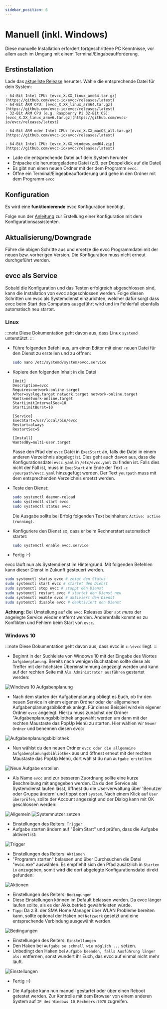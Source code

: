 ```yaml
---
sidebar_position: 6
---
```



# Manuell (inkl. Windows)

Diese manuelle Installation erfordert fortgeschrittene PC Kenntnisse, vor allem auch im Umgang mit einem Terminal/Eingabeaufforderung.

## Erstinstallation

Lade das [aktuellste Release](https://github.com/evcc-io/evcc/releases/latest) herunter.
Wähle die entsprechende Datei für dein System:

<Tabs groupId="manual">
  <TabItem value="linux" label="Linux" default>

    - 64-Bit Intel CPU: [evcc_X.XX_linux_amd64.tar.gz](https://github.com/evcc-io/evcc/releases/latest)
    - 64-Bit ARM CPU: [evcc_X.XX_linux_arm64.tar.gz](https://github.com/evcc-io/evcc/releases/latest)
    - 32-Bit ARM CPU (e.g. Raspberry Pi 32-Bit OS): [evcc_X.XX_linux_armv6.tar.gz](https://github.com/evcc-io/evcc/releases/latest)

  </TabItem>
  <TabItem value="macos" label="macOS" default>

    - 64-Bit ARM oder Intel CPU: [evcc_X.XX_macOS_all.tar.gz](https://github.com/evcc-io/evcc/releases/latest)

  </TabItem>
  <TabItem value="windows" label="Windows" default>

    - 64-Bit Intel CPU: [evcc_X.XX_windows_amd64.zip](https://github.com/evcc-io/evcc/releases/latest)

  </TabItem>
</Tabs>

- Lade die entsprechende Datei auf dein System herunter
- Entpacke die heruntergeladene Datei (z.B. per Doppelklick auf die Datei)
- Es gibt nun einen neuen Ordner mit der dem Programm `evcc`.
- Öffne ein Terminal/Eingeabeaufforderung und gehe in den Ordner mit dem Programm `evcc`

## Konfiguration

Es wird eine **funktionierende** evcc Konfiguration benötigt.

Folge nun der [Anleitung](./configuration#konfiguration-mit-assistenten) zur Erstellung einer Konfiguration mit dem Konfigurationsassistenten.


## Aktualisierung/Downgrade

Führe die obigen Schritte aus und ersetze die evcc Programmdatei mit der neuen bzw. vorherigen Version. Die Konfiguration muss nicht erneut durchgeführt werden.

## evcc als Service

Sobald die Konfiguration und das Testen erfolgreich abgeschlossen sind, kann die Installation von evcc abgeschlossen werden. Folge diesen Schritten um evcc als Systemdienst einzurichten, welcher dafür sorgt dass evcc beim Start des Computers ausgeführt wird und im Fehlerfall ebenfalls automatisch neu startet.

### Linux

:::note
Diese Dokumentation geht davon aus, dass Linux `systemd` unterstützt.
:::

- Führe folgenden Befehl aus, um einen Editor mit einer neuen Datei für den Dienst zu erstellen und zu öffnen:

  ```sh
  sudo nano /etc/systemd/system/evcc.service
  ```

- Kopiere den folgenden Inhalt in die Datei

  ```
  [Unit]
  Description=evcc
  Requires=network-online.target
  After=syslog.target network.target network-online.target
  Wants=network-online.target
  StartLimitIntervalSec=10
  StartLimitBurst=10

  [Service]
  ExecStart=/usr/local/bin/evcc
  Restart=always
  RestartSec=5

  [Install]
  WantedBy=multi-user.target
  ```

  Passe den Pfad der `evcc` Datei in `ExecStart` an, falls die Datei in einem anderen Verzeichnis abgelegt ist.
  Dies geht auch davon aus, dass die Konfigurationsdatei `evcc.yaml` in `/etc/evcc.yaml` zu finden ist. Falls dies nicht der Fall ist, muss in `ExecStart` am Ende der Text `-c /yourpath/evcc.yaml` hinzugefügt werden. Der Text `yourpath` muss mit dem entsprechenden Verzeichnis ersetzt werden.

- Teste den Dienst:

  ```sh
  sudo systemctl daemon-reload
  sudo systemctl start evcc
  sudo systemctl status evcc
  ```

  Die Ausgabe sollte bei Erfolg folgenden Text beinhalten: `Active: active (running)`.

- Konfiguriere den Dienst so, dass er beim Rechnerstart automatisch startet:

  ```sh
  sudo systemctl enable evcc.service
  ```

- Fertig :-)

evcc läuft nun als Systemdienst im Hintergrund. Mit folgenden Befehlen kann dieser Dienst in Zukunft gesteuert werden.

```sh
sudo systemctl status evcc # zeigt den Status
sudo systemctl start evcc # startet den Dienst
sudo systemctl stop evcc # stoppt den Dienst
sudo systemctl restart evcc # startet den Dienst neu
sudo systemctl enable evcc # aktiviert den Dienst
sudo systemctl disable evcc # deaktiviert den Dienst
```

**Achtung:** Bei Umstellung auf die `evcc` Releases über `apt` _muss_ der angelegte Service wieder entfernt werden. Anderenfalls kommt es zu Konflikten und Fehlern beim Start von `evcc`.

### Windows 10

:::note
Diese Dokumentation geht davon aus, dass evcc in `c:\evcc` liegt.
:::

- Beginnt in der Suchleiste von Windows 10 mit der Eingabe des Wortes `Aufgabenplanung`. Bereits nach wenigen Buchstaben sollte diese als Treffer mit der höchsten Übereinstimmung angezeigt werden und kann auf der rechten Seite mit `Als Administrator ausführen` gestartet werden:

![Windows 10 Aufgabenplanung](win10-srv/win10-srv-1.png)

- Nach dem starten der Aufgabenplanung obliegt es Euch, ob Ihr den neuen Service in einem eigenen Ordner oder der allgemeinen Aufgabenplanungsbibliothek anlegt. Für dieses Beispiel wird ein eigener Ordner `evcc` angelegt. Hierzu muss zunächst der Ordner "Aufgabenplanungsbibliothek angewählt werden um dann mit der rechten Maustaste das PopUp Menü zu starten. Hier wählen wir `Neuer Ordner` und benennen diesen evcc:

![Aufgabenplanungsbibliothek](win10-srv/win10-srv-2.png)

- Nun wählst du den neuen Ordner `evcc oder die allgemeine Aufgabenplanungsbibliothek` aus und öffnest erneut mit der rechten Maustaste das PopUp Menü, dort wählst du nun `Aufgabe erstellen`:

![Neue Aufgabe erstellen](win10-srv/win10-srv-3.png)

- Als Name `evcc` und zur besseren Zuordnung sollte eine kurze Beschreibung mit angegeben werden. Da du den Service als Systemdienst laufen lässt, öffnest du die Userverwaltung über 'Benutzer oder Gruppe ändern' und tippst dort `system`. Nach einem Klick auf `User überprüfen`, sollte der Account angezeigt und der Dialog kann mit OK geschlossen werden:

![Allgemein](win10-srv/win10-srv-4.png) ![Systemnutzer setzen](win10-srv/win10-srv-5.png)

- Einstellungen des Reiters: `Trigger`
- Aufgabe starten ändern auf "Beim Start" und prüfen, dass die Aufgabe aktiviert ist:

![Trigger](win10-srv/win10-srv-6.png)

- Einstellungen des Reiters: `Aktionen`
- "Programm starten" belassen und über Durchsuchen die Datei "evcc.exe" auswählen. Es empfiehlt sich den Pfad zusätzlich in `Starten in` anzugeben, somit wird die dort abgelegte Konfigurationsdatei direkt gefunden:

![Aktionen](win10-srv/win10-srv-7.png)

- Einstellungen des Reiters: `Bedingungen`
- Diese Einstellungen können im Default belassen werden. Da evcc länger laufen sollte, als es der Akkubetrieb gewährleisten würde.
- `Tipp`: Da z.B. der SMA Home Manager über WLAN Probleme bereiten kann, sollte optional der Haken bei `Netzwerk` gesetzt und eine entsprechende Verbindung ausgewählt werden.

![Bedingungen](win10-srv/win10-srv-8.png)

- Einstellungen des Reiters: `Einstellungen`
- Den Haken bei `Aufgabe so schnell wie möglich ...` setzen.
- Unbedingt den Haken bei `Aufgabe beenden, falls Ausführung länger als:` entfernen, sonst wundert ihr Euch, das evcc auf einmal nicht mehr läuft.

![Einstellungen](win10-srv/win10-srv-9.png)

- Fertig :-)

- Die Aufgabe kann nun manuell gestartet oder über einen Reboot getestet werden. Zur Kontrolle mit dem Browser von einem anderen System auf `IP des Windows 10 Rechners:7070` zugreifen.
